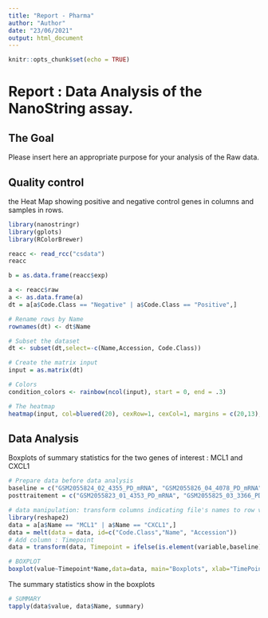 ---
title: "Report - Pharma"
author: "Author"
date: "23/06/2021"
output: html_document
---

```{r setup, include=FALSE}
knitr::opts_chunk$set(echo = TRUE)
```

# Report : Data Analysis of the NanoString assay.

## The Goal

Please insert here an appropriate purpose for your analysis of the Raw data.

## Quality control

the Heat Map showing positive and negative control genes in columns and samples in rows.

```{r echo = FALSE, message = FALSE, include=FALSE}

library(nanostringr)
library(gplots)
library(RColorBrewer)

reacc <- read_rcc("csdata")
reacc

b = as.data.frame(reacc$exp)

a <- reacc$raw
a <- as.data.frame(a)
dt = a[a$Code.Class == "Negative" | a$Code.Class == "Positive",]

# Rename rows by Name
rownames(dt) <- dt$Name

# Subset the dataset
dt <- subset(dt,select=-c(Name,Accession, Code.Class))

# Create the matrix input
input = as.matrix(dt)

# Colors
condition_colors <- rainbow(ncol(input), start = 0, end = .3)
```

```{r echo = FALSE, message = FALSE}

# The heatmap
heatmap(input, col=bluered(20), cexRow=1, cexCol=1, margins = c(20,13), ColSideColors=condition_colors, scale="row")
```

## Data Analysis

Boxplots of summary statistics for the two genes of interest : MCL1 and CXCL1

```{r pressure, echo=FALSE}
# Prepare data before data analysis
baseline = c("GSM2055824_02_4355_PD_mRNA", "GSM2055826_04_4078_PD_mRNA", "GSM2055828_06_3746_PD_mRNA", "GSM2055830_08_3790_PD_mRNA", "GSM2055832_10_4050_PD_mRNA")
posttraitement = c("GSM2055823_01_4353_PD_mRNA", "GSM2055825_03_3366_PD_mRNA", "GSM2055827_05_4846_PD_mRNA", "GSM2055829_07_3760_PD_mRNA", "GSM2055831_09_4436_PD_mRNA")

# data manipulation: transform columns indicating file's names to row values.
library(reshape2)
data = a[a$Name == "MCL1" | a$Name == "CXCL1",]
data = melt(data = data, id=c("Code.Class","Name", "Accession"))
# Add column : Timepoint
data = transform(data, Timepoint = ifelse(is.element(variable,baseline) == 1, "Baseline", "Post traitement"))

# BOXPLOT
boxplot(value~Timepoint*Name,data=data, main="Boxplots", xlab="TimePoint", ylab="Value")
```

The summary statistics show in the boxplots

```{r echo=FALSE}
# SUMMARY
tapply(data$value, data$Name, summary)
```
